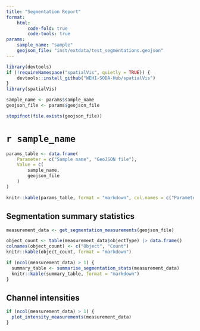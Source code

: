 ```yaml
---
title: "Segmentation Report"
format:
    html:
        code-fold: true
        code-tools: true
params:
    sample_name: "sample"
    geojson_file: "inst/extdata/test_segmentations.geojson"
---
```


```r
library(devtools)
if (!requireNamespace("spatialVis", quietly = TRUE)) {
    devtools::install_github("WEHI-SODA-Hub/spatialVis")
}
library(spatialVis)
```

```r
sample_name <- params$sample_name
geojson_file <- params$geojson_file

stopifnot(file.exists(geojson_file))
```

# `r sample_name`

```r
params_table <- data.frame(
    Parameter = c("Sample name", "GeoJSON file"),
    Value = c(
        sample_name,
        geojson_file
    )
)

knitr::kable(params_table, format = "markdown", col.names = c("Parameter", "Value"))
```

## Segmentation summary statistics

```r
measurement_data <- get_segmentation_measurements(geojson_file)

object_count <- table(measurement_data$objectType) |> data.frame()
colnames(object_count) <- c("Object", "Count")
knitr::kable(object_count, format = "markdown")

if (ncol(measurement_data) > 1) {
  summary_table <- summarise_segmentation_stats(measurement_data)
  knitr::kable(summary_table, format = "markdown")
}
```

## Channel intensities

```r
if (ncol(measurement_data) > 1) {
  plot_intensity_measurements(measurement_data)
}
```
